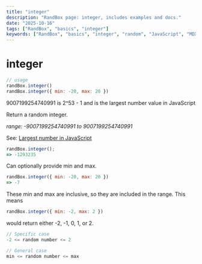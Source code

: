 ```yaml
---
title: "integer"
description: "RandBox page: integer, includes examples and docs."
date: "2025-10-16"
tags: ["RandBox", "basics", "integer"]
keywords: ["RandBox", "basics", "integer", "random", "JavaScript", "MDX"]
---
```


# integer

```js
// usage
randBox.integer()
randBox.integer({ min: -20, max: 20 })
```

<p class="pullquote">9007199254740991 is 2^53 - 1 and is the largest number value in JavaScript</p>

Return a random integer.

_range: -9007199254740991 to 9007199254740991_

See: [Largest number in JavaScript](http://vq.io/16qnIYj)

```js
randBox.integer();
=> -1293235
```

Can optionally provide min and max.

```js
randBox.integer({ min: -20, max: 20 })
=> -7
```


These min and max are inclusive, so they are included in the range. This means
```js
randBox.integer({ min: -2, max: 2 })
``` 
would return either -2, -1, 0, 1, or 2.

```js
// Specific case
-2 <= random number <= 2

// General case
min <= random number <= max
```
